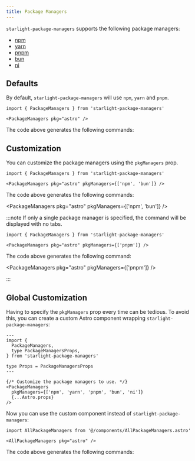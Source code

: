 ```yaml
---
title: Package Managers
---
```



`starlight-package-managers` supports the following package managers:

- [npm](https://www.npmjs.com)
- [yarn](https://yarnpkg.com)
- [pnpm](https://pnpm.io)
- [bun](https://bun.sh)
- [ni](https://github.com/antfu/ni)

## Defaults

By default, `starlight-package-managers` will use `npm`, `yarn` and `pnpm`.

```mdx title="src/content/docs/example.mdx"
import { PackageManagers } from 'starlight-package-managers'

<PackageManagers pkg="astro" />
```

The code above generates the following commands:

<PackageManagers pkg="astro" />

## Customization

You can customize the package managers using the `pkgManagers` prop.

```mdx title="src/content/docs/example.mdx" 'pkgManagers={['npm', 'bun']}'
import { PackageManagers } from 'starlight-package-managers'

<PackageManagers pkg="astro" pkgManagers={['npm', 'bun']} />
```

The code above generates the following commands:

<PackageManagers pkg="astro" pkgManagers={['npm', 'bun']} />

:::note
If only a single package manager is specified, the command will be displayed with no tabs.

```mdx title="src/content/docs/example.mdx"
import { PackageManagers } from 'starlight-package-managers'

<PackageManagers pkg="astro" pkgManagers={['pnpm']} />
```

The code above generates the following command:

<PackageManagers pkg="astro" pkgManagers={['pnpm']} />

:::

## Global Customization

Having to specify the `pkgManagers` prop every time can be tedious. To avoid this, you can create a custom Astro component wrapping `starlight-package-managers`:

```astro title="src/components/AllPackageManagers.astro"
---
import {
  PackageManagers,
  type PackageManagersProps,
} from 'starlight-package-managers'

type Props = PackageManagersProps
---

{/* Customize the package managers to use. */}
<PackageManagers
  pkgManagers={['npm', 'yarn', 'pnpm', 'bun', 'ni']}
  {...Astro.props}
/>
```

Now you can use the custom component instead of `starlight-package-managers`:

```mdx title="src/content/docs/example.mdx"
import AllPackageManagers from '@/components/AllPackageManagers.astro'

<AllPackageManagers pkg="astro" />
```

The code above generates the following commands:

<AllPackageManagers pkg="astro" />

